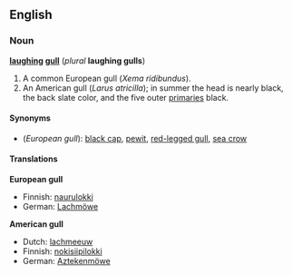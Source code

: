 ==English==

===Noun===
'''[[laughing]] [[gull]]''' (''plural'' '''laughing gulls''')

#A common European gull (''Xema ridibundus'').
#An American gull (''Larus atricilla''); in summer the head is nearly black, the back slate color, and the five outer [[primary|primaries]] black.

====Synonyms====
*(''European gull''): [[black cap]], [[pewit]], [[red-legged gull]], [[sea crow]]

====Translations====
'''European gull'''
{{top}}
*Finnish: [[naurulokki]]
*German: [[Lachmöwe]] {{f}}
{{mid}}
{{bottom}}

'''American gull'''
{{top}}
*Dutch: [[lachmeeuw]]
*Finnish: [[nokisiipilokki]]
*German: [[Aztekenmöwe]] {{f}}
{{mid}}
{{bottom}}

{{webster}}